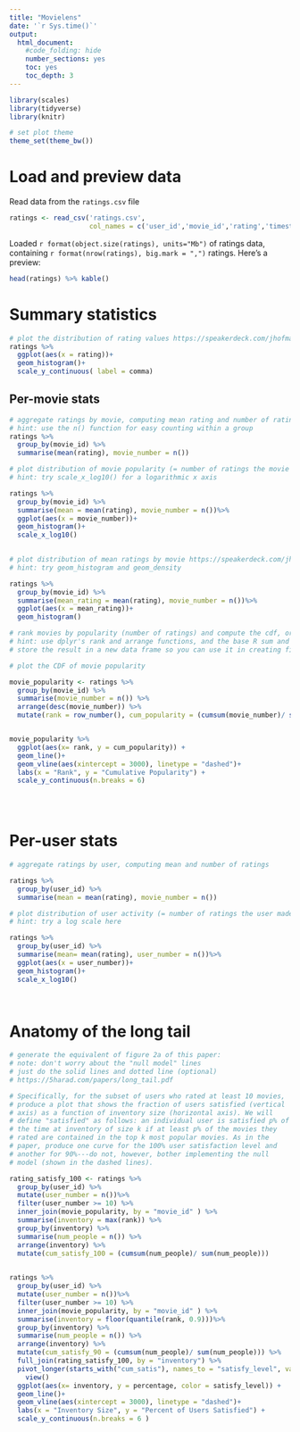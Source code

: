 ```yaml
---
title: "Movielens"
date: '`r Sys.time()`'
output:
  html_document:
    #code_folding: hide
    number_sections: yes
    toc: yes
    toc_depth: 3
---
```


```r
library(scales)
library(tidyverse)
library(knitr)

# set plot theme
theme_set(theme_bw())
```

# Load and preview data

Read data from the `ratings.csv` file
```r
ratings <- read_csv('ratings.csv',
                    col_names = c('user_id','movie_id','rating','timestamp'))
```

Loaded `r format(object.size(ratings), units="Mb")` of ratings data, containing `r format(nrow(ratings), big.mark = ",")` ratings. Here's a preview:
```r
head(ratings) %>% kable()
```

# Summary statistics

```r
# plot the distribution of rating values https://speakerdeck.com/jhofman/modeling-social-data-lecture-2-introduction-to-counting?slide=26
ratings %>%
  ggplot(aes(x = rating))+
  geom_histogram()+
  scale_y_continuous( label = comma)
```

## Per-movie stats

```r
# aggregate ratings by movie, computing mean rating and number of ratings
# hint: use the n() function for easy counting within a group
ratings %>%
  group_by(movie_id) %>%
  summarise(mean(rating), movie_number = n())
```

```r
# plot distribution of movie popularity (= number of ratings the movie received)
# hint: try scale_x_log10() for a logarithmic x axis

ratings %>%
  group_by(movie_id) %>%
  summarise(mean = mean(rating), movie_number = n())%>%
  ggplot(aes(x = movie_number))+
  geom_histogram()+
  scale_x_log10()
  

```

```r
# plot distribution of mean ratings by movie https://speakerdeck.com/jhofman/modeling-social-data-lecture-2-introduction-to-counting?slide=28
# hint: try geom_histogram and geom_density

ratings %>%
  group_by(movie_id) %>%
  summarise(mean_rating = mean(rating), movie_number = n())%>%
  ggplot(aes(x = mean_rating))+
  geom_histogram()
```

```r
# rank movies by popularity (number of ratings) and compute the cdf, or fraction of all views covered by the top-k movies https://speakerdeck.com/jhofman/modeling-social-data-lecture-2-introduction-to-counting?slide=30
# hint: use dplyr's rank and arrange functions, and the base R sum and cumsum functions
# store the result in a new data frame so you can use it in creating figure 2 from the paper below

# plot the CDF of movie popularity

movie_popularity <- ratings %>%
  group_by(movie_id) %>%
  summarise(movie_number = n()) %>%
  arrange(desc(movie_number)) %>%
  mutate(rank = row_number(), cum_popularity = (cumsum(movie_number)/ sum(movie_number))) 


movie_popularity %>%  
  ggplot(aes(x= rank, y = cum_popularity)) +
  geom_line()+
  geom_vline(aes(xintercept = 3000), linetype = "dashed")+
  labs(x = "Rank", y = "Cumulative Popularity") +
  scale_y_continuous(n.breaks = 6)
  
  



```


# Per-user stats

```r
# aggregate ratings by user, computing mean and number of ratings

ratings %>%
  group_by(user_id) %>%
  summarise(mean = mean(rating), movie_number = n())

```

```r
# plot distribution of user activity (= number of ratings the user made)
# hint: try a log scale here

ratings %>%
  group_by(user_id) %>%
  summarise(mean= mean(rating), user_number = n())%>%
  ggplot(aes(x = user_number))+
  geom_histogram()+
  scale_x_log10()

 
```

# Anatomy of the long tail

```r
# generate the equivalent of figure 2a of this paper:
# note: don't worry about the "null model" lines
# just do the solid lines and dotted line (optional)
# https://5harad.com/papers/long_tail.pdf

# Specifically, for the subset of users who rated at least 10 movies,
# produce a plot that shows the fraction of users satisfied (vertical
# axis) as a function of inventory size (horizontal axis). We will
# define "satisfied" as follows: an individual user is satisfied p% of
# the time at inventory of size k if at least p% of the movies they
# rated are contained in the top k most popular movies. As in the
# paper, produce one curve for the 100% user satisfaction level and
# another for 90%---do not, however, bother implementing the null
# model (shown in the dashed lines).

rating_satisfy_100 <- ratings %>%
  group_by(user_id) %>%
  mutate(user_number = n())%>%
  filter(user_number >= 10) %>% 
  inner_join(movie_popularity, by = "movie_id" ) %>%
  summarise(inventory = max(rank)) %>% 
  group_by(inventory) %>%
  summarise(num_people = n()) %>%
  arrange(inventory) %>%
  mutate(cum_satisfy_100 = (cumsum(num_people)/ sum(num_people))) 

  
ratings %>%
  group_by(user_id) %>%
  mutate(user_number = n())%>%
  filter(user_number >= 10) %>% 
  inner_join(movie_popularity, by = "movie_id" ) %>%
  summarise(inventory = floor(quantile(rank, 0.9)))%>% 
  group_by(inventory) %>%
  summarise(num_people = n()) %>%
  arrange(inventory) %>%
  mutate(cum_satisfy_90 = (cumsum(num_people)/ sum(num_people))) %>% 
  full_join(rating_satisfy_100, by = "inventory") %>%
  pivot_longer(starts_with("cum_satis"), names_to = "satisfy_level", values_to = "percentage",     values_drop_na = T) %>% 
    view()
  ggplot(aes(x= inventory, y = percentage, color = satisfy_level)) +
  geom_line()+
  geom_vline(aes(xintercept = 3000), linetype = "dashed")+
  labs(x = "Inventory Size", y = "Percent of Users Satisfied") +
  scale_y_continuous(n.breaks = 6 )
  
```
